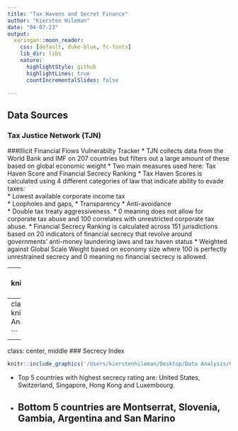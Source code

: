 ```yaml
---
title: "Tax Havens and Secret Finance"
author: "Kiersten Hileman"
date: "04-07-23"
output:
  xaringan::moon_reader:
    css: [default, duke-blue, fc-fonts]
    lib_dir: libs
    nature:
      highlightStyle: github
      highlightLines: true
      countIncrementalSlides: false

---
```




## Data Sources  
### Tax Justice Network (TJN)
###Illicit Financial Flows Vulnerabilty Tracker
* TJN collects data from the World Bank and IMF on 207 countries but filters out a large amount of these based on global economic weight 
* Two main measures used here: Tax Haven Score and Financial Secrecy Ranking
* Tax Haven Scores is calculated using 4 different categories of law that indicate ability to evade taxes:   
    * Lowest available corporate income tax  
    * Loopholes and gaps, 
    * Transparency
    * Anti-avoidance  
    * Double tax treaty aggressiveness. 
    * 0 meaning does not allow for corporate tax abuse and 100 correlates with unrestricted corporate tax abuse. 
* Financial Secrecy Ranking is calculated across 151 jurisdictions based on 20 indicators of financial secrecy that revolve around governments' anti-money laundering laws and tax haven status
    * Weighted against Global Scale Weight based on economy size where 100 is perfectly unrestrained secrecy and 0 meaning no financial secrecy is allowed. 


---
class: center, middle
```r
knitr::include_graphics('/Users/kierstenhileman/Desktop/Data Analysis/Biggest-Tax-Havens-Full.jpeg')

```

---
class: inverse, center, middle
## Taxen Haven Rankings
```r
knitr::include_graphics('/Users/kierstenhileman/Desktop/Data Analysis/Taxen_Haven.jpeg')

```

---
class: center, middle
### Secrecy Index
```r
knitr::include_graphics('/Users/kierstenhileman/Desktop/Data Analysis/Country_Secrecy.jpeg')
```
* Top 5 countries with highest secrecy rating are: United States, Switzerland, Singapore, Hong Kong and Luxembourg.  
* Bottom 5 countries are Montserrat, Slovenia, Gambia, Argentina and San Marino
---
